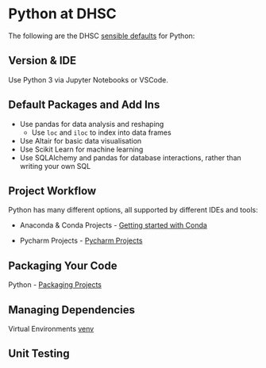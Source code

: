 # Python at DHSC {#py_at_dhsc}
The following are the DHSC [sensible defaults](#sensible_defaults) for Python:

## Version & IDE
Use Python 3 via Jupyter Notebooks or VSCode.

## Default Packages and Add Ins {#py_default_packages}
* Use pandas for data analysis and reshaping
    * Use `loc` and `iloc` to index into data frames
* Use Altair for basic data visualisation
* Use Scikit Learn for machine learning
* Use SQLAlchemy and pandas for database interactions, rather than writing your own SQL

## Project Workflow {#py_projects}

Python has many different options, all supported by different IDEs and tools:

* Anaconda & Conda Projects - [Getting started with Conda](https://docs.conda.io/projects/conda/en/latest/user-guide/getting-started.html)

* Pycharm Projects - [Pycharm Projects](https://www.jetbrains.com/help/pycharm/project.html)

## Packaging Your Code {#py_packages}

Python - [Packaging Projects](https://packaging.python.org/tutorials/packaging-projects/)


## Managing Dependencies {#py_dependencies}

Virtual Environments [venv](https://docs.python.org/3/library/venv.html)

## Unit Testing {#py_tests}
